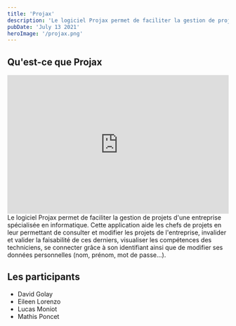 ```yaml
---
title: 'Projax'
description: 'Le logiciel Projax permet de faciliter la gestion de projets d''une entreprise spécialisée en informatique'
pubDate: 'July 13 2021'
heroImage: '/projax.png'
---
```


## Qu'est-ce que Projax

<iframe style="width: 100%"
        height="315"
        src="https://www.youtube.com/embed/QKFiUuwjmgk?si=M6aP60EmnGxX6Lvd"
        title="YouTube video player"
        frameborder="0"
        allow="accelerometer; autoplay; clipboard-write; encrypted-media; gyroscope; picture-in-picture; web-share"
        allowfullscreen></iframe>
Le logiciel Projax permet de faciliter la gestion de projets d'une entreprise spécialisée en informatique. Cette
application aide les chefs de projets en leur permettant de consulter et modifier les projets de l'entreprise, invalider
et valider la faisabilité de ces derniers, visualiser les compétences des techniciens, se connecter grâce à son
identifiant ainsi que de modifier ses données personnelles (nom, prénom, mot de passe...).

## Les participants

* David Golay
* Eileen Lorenzo
* Lucas Moniot
* Mathis Poncet
